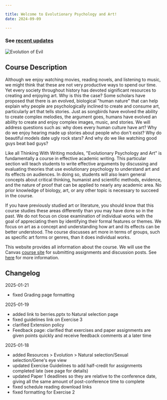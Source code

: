 ```yaml
---

title: Welcome to Evolutionary Psychology and Art!
date: 2024-09-09

---
```


### See [recent updates](/#changelog)

<img src="/images/evolution_of_evil.jpg" alt="Evolution of Evil" />

## Course Description

Although we enjoy watching movies, reading novels, and listening to music, we might think that these are not very productive ways to spend our time. Yet every society throughout history has devoted significant resources to creating and enjoying art. Why is this the case? Some scholars have proposed that there is an evolved, biological "human nature" that can help explain why people are psychologically inclined to create and consume art, particularly art that tells stories. Just as songbirds have evolved the ability to create complex melodies, the argument goes, humans have evolved an ability to create and enjoy complex images, music, and stories. We will address questions such as: why does every human culture have art? Why do we enjoy hearing made up stories about people who don't exist? Why do beautiful models date ugly rock stars? And why do we like watching good guys beat bad guys?

Like all Thinking With Writing modules, "Evolutionary Psychology and Art" is fundamentally a course in effective academic writing. This particular section will teach students to write effective arguments by discussing and evaluating theories that use evolutionary psychology to understand art and its effects on audiences. In doing so, students will also learn general concepts about critical thinking, humanist and scientific methods, evidence, and the nature of proof that can be applied to nearly any academic area. No prior knowledge of biology, art, or any other topic is necessary to succeed in the course.

If you have previously studied art or literature, you should know that this course studies these areas differently than you may have done so in the past. We do not focus on close examination of individual works with the goal of appreciating them by identifying their formal features or themes. We focus on art as a concept and understanding how art and its effects can be better understood. The course discusses art more in terms of groups, such as specific art forms or genres, than it does individual works.

This website provides all information about the course. We will use the Canvas [course site](https://canvas.nus.edu.sg/courses/66393) for submitting assignments and discussion posts. See [here](/course-info/tech-guidelines/) for more information.

## Changelog

2025-01-21

- fixed Grading page formatting

2025-01-19

- added link to berries.pptx to Natural selection page
- fixed guidelines link on Exercise 3
- clarified Extension policy
- Feedback page: clarified that exercises and paper assignments are given points quickly and receive feedback comments at a later time

2025-01-18

- added Resources > Evolution > Natural selection/Sexual selection/Gene's eye view
- updated Exercise Guidelines to add half-credit for assignments completed late (see page for details)
- updated Paper 1 deadlines so they are relative to the conference date, giving all the same amount of post-conference time to complete
- fixed schedule reading download links
- fixed formatting for Exercise 2
